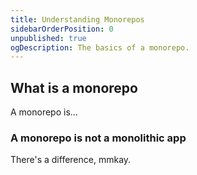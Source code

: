 ```yaml
---
title: Understanding Monorepos
sidebarOrderPosition: 0
unpublished: true
ogDescription: The basics of a monorepo.
---
```


## What is a monorepo

A monorepo is...

### A monorepo is not a monolithic app

There's a difference, mmkay.
